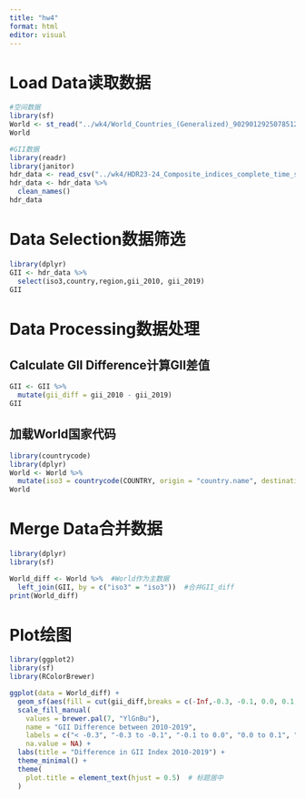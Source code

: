 ```yaml
---
title: "hw4"
format: html
editor: visual
---
```


# Load Data读取数据

```r
#空间数据
library(sf)
World <- st_read("../wk4/World_Countries_(Generalized)_9029012925078512962.geojson")
World
```

```r
#GII数据
library(readr)
library(janitor)
hdr_data <- read_csv("../wk4/HDR23-24_Composite_indices_complete_time_series.csv")
hdr_data <- hdr_data %>% 
  clean_names()
hdr_data
```

# Data Selection数据筛选

```r
library(dplyr)
GII <- hdr_data %>%
  select(iso3,country,region,gii_2010, gii_2019)
GII
```

# Data Processing数据处理
## Calculate GII Difference计算GII差值

```r
GII <- GII %>%
  mutate(gii_diff = gii_2010 - gii_2019)
GII
```
## 加载World国家代码
```r
library(countrycode)
library(dplyr)
World <- World %>%
  mutate(iso3 = countrycode(COUNTRY, origin = "country.name", destination = "iso3c"))
World
```

# Merge Data合并数据

```r
library(dplyr)
library(sf)

World_diff <- World %>%  #World作为主数据
  left_join(GII, by = c("iso3" = "iso3"))  #合并GII_diff
print(World_diff)
```

# Plot绘图

```r
library(ggplot2)
library(sf)
library(RColorBrewer) 

ggplot(data = World_diff) +
  geom_sf(aes(fill = cut(gii_diff,breaks = c(-Inf,-0.3, -0.1, 0.0, 0.1, 0.3, 0.5, Inf))), color = "black") + 
  scale_fill_manual(
    values = brewer.pal(7, "YlGnBu"),
    name = "GII Difference between 2010-2019",
    labels = c("< -0.3", "-0.3 to -0.1", "-0.1 to 0.0", "0.0 to 0.1", "0.1 to 0.3", "0.3 to 0.5", "> 0.5"),
    na.value = NA) + 
  labs(title = "Difference in GII Index 2010-2019") +
  theme_minimal() +
  theme(
    plot.title = element_text(hjust = 0.5)  # 标题居中
  )
```

